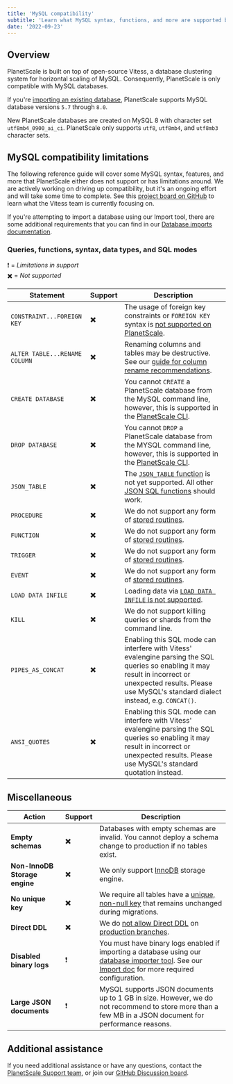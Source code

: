 ```yaml
---
title: 'MySQL compatibility'
subtitle: 'Learn what MySQL syntax, functions, and more are supported by PlanetScale'
date: '2022-09-23'
---
```


## Overview

PlanetScale is built on top of open-source Vitess, a database clustering system for horizontal scaling of MySQL. Consequently, PlanetScale is only compatible with MySQL databases.

If you're [importing an existing database](/docs/concepts/database-imports), PlanetScale supports MySQL database versions `5.7` through `8.0`.

New PlanetScale databases are created on MySQL 8 with character set `utf8mb4_0900_ai_ci`. PlanetScale only supports `utf8`, `utf8mb4`, and `utf8mb3` character sets.

## MySQL compatibility limitations

The following reference guide will cover some MySQL syntax, features, and more that PlanetScale either does not support or has limitations around. We are actively working on driving up compatibility, but it's an ongoing effort and will take some time to complete. See this [project board on GitHub](https://github.com/vitessio/vitess/projects/4) to learn what the Vitess team is currently focusing on.

If you're attempting to import a database using our Import tool, there are some additional requirements that you can find in our [Database imports documentation](/docs/concepts/database-imports#import-limitations).

### Queries, functions, syntax, data types, and SQL modes

<InfoBlock>
❗ = <i>Limitations in support</i> <br/>
✖️ = <i>Not supported</i>
</InfoBlock>

| Statement     | Support | Description |
| ------------- | ------- | --------------------------------------- |
| `CONSTRAINT...FOREIGN KEY` | ✖️ | The usage of foreign key constraints or `FOREIGN KEY` syntax is [not supported on PlanetScale](/docs/learn/operating-without-foreign-key-constraints). |
| `ALTER TABLE...RENAME COLUMN` | ✖️ | Renaming columns and tables may be destructive. See our [guide for column rename recommendations](/docs/learn/handling-table-and-column-renames).    |
| `CREATE DATABASE` | ✖️ | You cannot `CREATE` a PlanetScale database from the MySQL command line, however, this is supported in the [PlanetScale CLI](/docs/reference/database). |
| `DROP DATABASE` | ✖️ | You cannot `DROP` a PlanetScale database from the MYSQL command line, however, this is supported in the [PlanetScale CLI](/docs/reference/database). |
| `JSON_TABLE` | ✖️ | The [`JSON_TABLE` function](https://dev.mysql.com/doc/refman/8.0/en/json-table-functions.html#function_json-table) is not yet supported. All other [JSON SQL functions](https://dev.mysql.com/doc/refman/8.0/en/json-function-reference.html) should work. |
| `PROCEDURE` | ✖️ | We do not support any form of [stored routines](https://dev.mysql.com/doc/refman/8.0/en/stored-routines.html). |
| `FUNCTION` | ✖️ | We do not support any form of [stored routines](https://dev.mysql.com/doc/refman/8.0/en/stored-routines.html). |
| `TRIGGER` | ✖️ | We do not support any form of [stored routines](https://dev.mysql.com/doc/refman/8.0/en/stored-routines.html). |
| `EVENT` | ✖️ | We do not support any form of [stored routines](https://dev.mysql.com/doc/refman/8.0/en/stored-routines.html). |
| `LOAD DATA INFILE` | ✖️ | Loading data via [`LOAD DATA INFILE` is not supported](https://github.com/vitessio/vitess/issues/2976). |
| `KILL` | ✖️ | We do not support killing queries or shards from the command line. |
| `PIPES_AS_CONCAT` | ✖️ | Enabling this SQL mode can interfere with Vitess' evalengine parsing the SQL queries so enabling it may result in incorrect or unexpected results. Please use MySQL's standard dialect instead, e.g. `CONCAT()`. |
| `ANSI_QUOTES` | ✖️ | Enabling this SQL mode can interfere with Vitess' evalengine parsing the SQL queries so enabling it may result in incorrect or unexpected results. Please use MySQL's standard quotation instead. |

## Miscellaneous

| Action     | Support | Description |
| ------------- | ------- | --------------------------------------- |
| **Empty schemas** | ✖️ | Databases with empty schemas are invalid. You cannot deploy a schema change to production if no tables exist. |
| **Non-InnoDB Storage engine** | ✖️ | We only support [InnoDB](https://dev.mysql.com/doc/refman/8.0/en/innodb-storage-engine.html) storage engine. |
| **No unique key** | ✖️ | We require all tables have a [unique, non-null key](/docs/learn/change-single-unique-key) that remains unchanged during migrations. |
| **Direct DDL** | ✖️ | We do [not allow Direct DDL](/docs/learn/how-online-schema-change-tools-work) on [production branches](/docs/concepts/branching). |
| **Disabled binary logs** | ❗ | You must have binary logs enabled if importing a database using our [database importer tool](/docs/concepts/database-imports). See our [Import doc](/docs/concepts/database-imports#server-configuration-issues) for more required configuration. |
| **Large JSON documents** | ❗ | MySQL supports JSON documents up to 1 GB in size. However, we do not recommend to store more than a few MB in a JSON document for performance reasons. |

## Additional assistance

If you need additional assistance or have any questions, contact the [PlanetScale Support team](https://support.planetscale.com), or join our [GitHub Discussion board](https://github.com/planetscale/beta/discussions).
